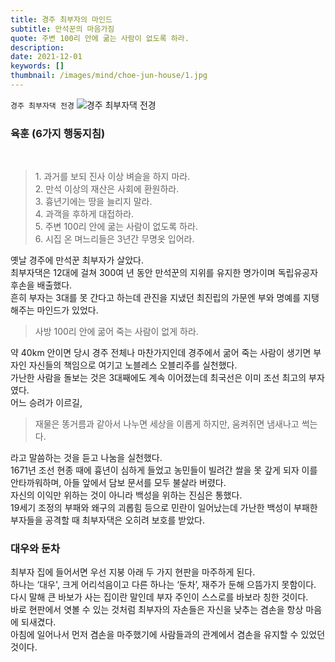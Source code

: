 ```yaml
---
title: 경주 최부자의 마인드
subtitle: 만석꾼의 마음가짐
quote: 주변 100리 안에 굶는 사람이 없도록 하라.
description: 
date: 2021-12-01
keywords: []
thumbnail: /images/mind/choe-jun-house/1.jpg
---
```


`경주 최부자댁 전경`
![경주 최부자댁 전경](/images/mind/choe-jun-house/1.jpg)

### 육훈 (6가지 행동지침)

 

> 1\. 과거를 보되 진사 이상 벼슬을 하지 마라.  
> 2\. 만석 이상의 재산은 사회에 환원하라.  
> 3\. 흉년기에는 땅을 늘리지 말라.  
> 4\. 과객을 후하게 대접하라.  
> 5\. 주변 100리 안에 굶는 사람이 없도록 하라.  
> 6\. 시집 온 며느리들은 3년간 무명옷 입어라.

옛날 경주에 만석꾼 최부자가 살았다.  
최부자댁은 12대에 걸쳐 300여 년 동안 만석꾼의 지위를 유지한 명가이며 독립유공자 후손을 배출했다.  
흔히 부자는 3대를 못 간다고 하는데 관진을 지냈던 최진립의 가문엔 부와 명예를 지탱해주는 마인드가 있었다.  

> 사방 100리 안에 굶어 죽는 사람이 없게 하라.

약 40km 안이면 당시 경주 전체나 마찬가지인데 경주에서 굶어 죽는 사람이 생기면 부자인 자신들의 책임으로 여기고 노블레스 오블리주를 실천했다.  
​가난한 사람을 돌보는 것은 3대째에도 계속 이어졌는데 최국선은 이미 조선 최고의 부자였다.  
어느 승려가 이르길,  

> 재물은 똥거름과 같아서 나누면 세상을 이롭게 하지만, 움켜쥐면 냄새나고 썩는다.

  

​라고 말씀하는 것을 듣고 나눔을 실천했다.  
1671년 조선 현종 때에 흉년이 심하게 들었고 농민들이 빌려간 쌀을 못 갚게 되자 이를 안타까워하며, 아들 앞에서 담보 문서를 모두 불살라 버렸다.  
​자신의 이익만 위하는 것이 아니라 백성을 위하는 진심은 통했다.  
19세기 조정의 부패와 왜구의 괴롭힘 등으로 민란이 일어났는데 가난한 백성이 부패한 부자들을 공격할 때 최부자댁은 오히려 보호를 받았다. ​

### 대우와 둔차

최부자 집에 들어서면 우선 지붕 아래 두 가지 현판을 마주하게 된다.  
하나는 ‘대우', 크게 어리석음이고 다른 하나는 ‘둔차’, 재주가 둔해 으뜸가지 못함이다.  
다시 말해 큰 바보가 사는 집이란 말인데 부자 주인이 스스로를 바보라 칭한 것이다.  
​바로 현판에서 엿볼 수 있는 것처럼 최부자의 자손들은 자신을 낮추는 겸손을 항상 마음에 되새겼다.  
아침에 일어나서 먼저 겸손을 마주했기에 사람들과의 관계에서 겸손을 유지할 수 있었던 것이다.